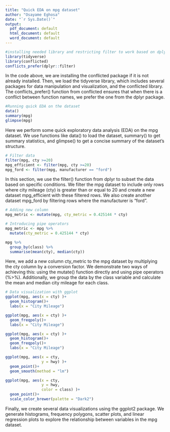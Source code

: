 ---
title: "Quick EDA on mpg dataset"
author: "Osayame Eghosa"
date: "`r Sys.Date()`"
output:
  pdf_document: default
  html_document: default
  word_document: default
---

```{r echo=T, results='hide', warning=FALSE, error=FALSE, message=FALSE}
#installing needed library and restricting filter to work based on dplyr
library(tidyverse)
library(conflicted)
conflicts_prefer(dplyr::filter)


```

In the code above, we are installing the conflicted package if it is not already installed. Then, we load the tidyverse library, which includes several packages for data manipulation and visualization, and the conflicted library. The conflicts_prefer() function from conflicted ensures that when there is a conflict between function names, we prefer the one from the dplyr package.

```{r}
#Running quick EDA on the dataset
data()
summary(mpg)
glimpse(mpg)

```


Here we perform some quick exploratory data analysis (EDA) on the mpg dataset. We use functions like data() to load the dataset, summary() to get summary statistics, and glimpse() to get a concise summary of the dataset's structure.

```{r}
# Filter data
filter(mpg, cty >=20)
mpg_efficient <- filter(mpg, cty >=20)
mpg_ford <- filter(mpg, manufacturer == "ford")

```

In this section, we use the filter() function from dplyr to subset the data based on specific conditions. We filter the mpg dataset to include only rows where city mileage (cty) is greater than or equal to 20 and create a new dataset mpg_efficient with these filtered rows. We also create another dataset mpg_ford by filtering rows where the manufacturer is "ford".

```{r}
# Adding new column
mpg_metric <- mutate(mpg, cty_metric = 0.425144 * cty)

# Introducing pipe operators
mpg_metric <- mpg %>% 
  mutate(cty_metric = 0.425144 * cty)

mpg %>% 
  group_by(class) %>% 
  summarise(mean(cty), median(cty))

```

Here, we add a new column cty_metric to the mpg dataset by multiplying the cty column by a conversion factor. We demonstrate two ways of achieving this: using the mutate() function directly and using pipe operators (%\>%). Additionally, we group the data by the class variable and calculate the mean and median city mileage for each class.

```{r pressure, echo=TRUE, warning=FALSE, error=FALSE, message=FALSE}
# Data visualization with ggplot
ggplot(mpg, aes(x = cty) )+
  geom_histogram()+
  labs(x = "City Mileage")

ggplot(mpg, aes(x = cty) )+
  geom_freqpoly()+
  labs(x = "City Mileage")

ggplot(mpg, aes(x = cty) )+
  geom_histogram()+
  geom_freqpoly()+
  labs(x = "City Mileage")

ggplot(mpg, aes(x = cty, 
                y = hwy) )+
  geom_point()+
  geom_smooth(method = "lm")

ggplot(mpg, aes(x = cty, 
                y = hwy,
                color = class) )+
  geom_point()+
  scale_color_brewer(palette = "Dark2")

```

Finally, we create several data visualizations using the ggplot2 package. We generate histograms, frequency polygons, scatter plots, and linear regression plots to explore the relationship between variables in the mpg dataset.


